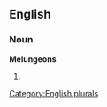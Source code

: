 
==English==

===Noun===
'''Melungeons'''

# {{plural of|[[Melungeon]]}}

[[Category:English plurals]]